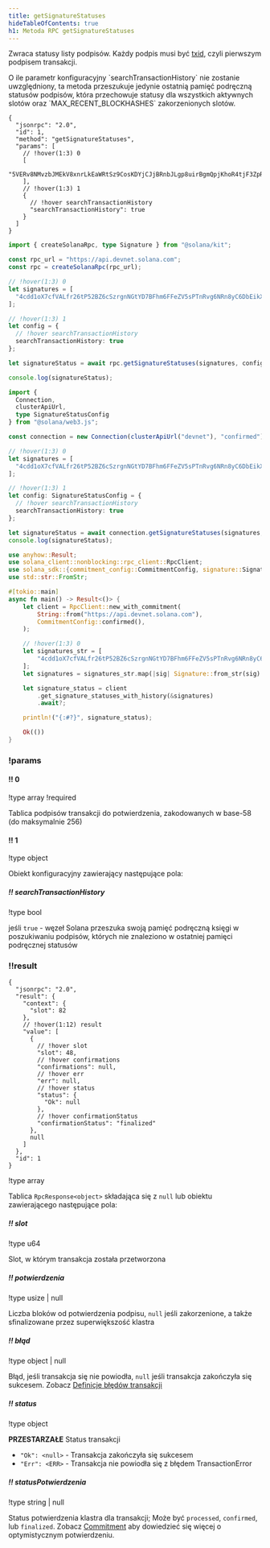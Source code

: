 ```yaml
---
title: getSignatureStatuses
hideTableOfContents: true
h1: Metoda RPC getSignatureStatuses
---
```


Zwraca statusy listy podpisów. Każdy podpis musi być
[txid](/docs/references/terminology#transaction-id), czyli pierwszym podpisem
transakcji.

<Callout type="info">
  O ile parametr konfiguracyjny `searchTransactionHistory` nie zostanie
  uwzględniony, ta metoda przeszukuje jedynie ostatnią pamięć podręczną statusów
  podpisów, która przechowuje statusy dla wszystkich aktywnych slotów oraz
  `MAX_RECENT_BLOCKHASHES` zakorzenionych slotów.
</Callout>

<APIMethod>

```jsonc !!request curl
{
  "jsonrpc": "2.0",
  "id": 1,
  "method": "getSignatureStatuses",
  "params": [
    // !hover(1:3) 0
    [
      "5VERv8NMvzbJMEkV8xnrLkEaWRtSz9CosKDYjCJjBRnbJLgp8uirBgmQpjKhoR4tjF3ZpRzrFmBV6UjKdiSZkQUW"
    ],
    // !hover(1:3) 1
    {
      // !hover searchTransactionHistory
      "searchTransactionHistory": true
    }
  ]
}
```

```ts !!request title="Kit"
import { createSolanaRpc, type Signature } from "@solana/kit";

const rpc_url = "https://api.devnet.solana.com";
const rpc = createSolanaRpc(rpc_url);

// !hover(1:3) 0
let signatures = [
  "4cdd1oX7cfVALfr26tP52BZ6cSzrgnNGtYD7BFhm6FFeZV5sPTnRvg6NRn8yC6DbEikXcrNChBM5vVJnTgKhGhVu" as unknown as Signature
];

// !hover(1:3) 1
let config = {
  // !hover searchTransactionHistory
  searchTransactionHistory: true
};

let signatureStatus = await rpc.getSignatureStatuses(signatures, config).send();

console.log(signatureStatus);
```

```ts !!request title="web3.js"
import {
  Connection,
  clusterApiUrl,
  type SignatureStatusConfig
} from "@solana/web3.js";

const connection = new Connection(clusterApiUrl("devnet"), "confirmed");

// !hover(1:3) 0
let signatures = [
  "4cdd1oX7cfVALfr26tP52BZ6cSzrgnNGtYD7BFhm6FFeZV5sPTnRvg6NRn8yC6DbEikXcrNChBM5vVJnTgKhGhVu"
];

// !hover(1:3) 1
let config: SignatureStatusConfig = {
  // !hover searchTransactionHistory
  searchTransactionHistory: true
};

let signatureStatus = await connection.getSignatureStatuses(signatures, config);
console.log(signatureStatus);
```

```rs !!request title="Rust"
use anyhow::Result;
use solana_client::nonblocking::rpc_client::RpcClient;
use solana_sdk::{commitment_config::CommitmentConfig, signature::Signature};
use std::str::FromStr;

#[tokio::main]
async fn main() -> Result<()> {
    let client = RpcClient::new_with_commitment(
        String::from("https://api.devnet.solana.com"),
        CommitmentConfig::confirmed(),
    );

    // !hover(1:3) 0
    let signatures_str = [
        "4cdd1oX7cfVALfr26tP52BZ6cSzrgnNGtYD7BFhm6FFeZV5sPTnRvg6NRn8yC6DbEikXcrNChBM5vVJnTgKhGhVu",
    ];
    let signatures = signatures_str.map(|sig| Signature::from_str(sig).unwrap());

    let signature_status = client
        .get_signature_statuses_with_history(&signatures)
        .await?;

    println!("{:#?}", signature_status);

    Ok(())
}
```

### !params

#### !! 0

!type array !required

Tablica podpisów transakcji do potwierdzenia, zakodowanych w base-58 (do
maksymalnie 256)

#### !! 1

!type object

Obiekt konfiguracyjny zawierający następujące pola:

##### !! searchTransactionHistory

!type bool

jeśli `true` - węzeł Solana przeszuka swoją pamięć podręczną księgi w
poszukiwaniu podpisów, których nie znaleziono w ostatniej pamięci podręcznej
statusów

### !!result

```jsonc !response
{
  "jsonrpc": "2.0",
  "result": {
    "context": {
      "slot": 82
    },
    // !hover(1:12) result
    "value": [
      {
        // !hover slot
        "slot": 48,
        // !hover confirmations
        "confirmations": null,
        // !hover err
        "err": null,
        // !hover status
        "status": {
          "Ok": null
        },
        // !hover confirmationStatus
        "confirmationStatus": "finalized"
      },
      null
    ]
  },
  "id": 1
}
```

!type array

Tablica `RpcResponse<object>` składająca się z `null` lub obiektu zawierającego
następujące pola:

##### !! slot

!type u64

Slot, w którym transakcja została przetworzona

##### !! potwierdzenia

!type usize | null

Liczba bloków od potwierdzenia podpisu, `null` jeśli zakorzenione, a także
sfinalizowane przez superwiększość klastra

##### !! błąd

!type object | null

Błąd, jeśli transakcja się nie powiodła, `null` jeśli transakcja zakończyła się
sukcesem. Zobacz
[Definicje błędów transakcji](https://github.com/anza-xyz/solana-sdk/blob/50dfbd088c51b7229c67d432d8c8801dafaa7904/transaction-error/src/lib.rs#L15)

##### !! status

!type object

**PRZESTARZAŁE** Status transakcji

- `"Ok": <null>` - Transakcja zakończyła się sukcesem
- `"Err": <ERR>` - Transakcja nie powiodła się z błędem TransactionError

##### !! statusPotwierdzenia

!type string | null

Status potwierdzenia klastra dla transakcji; Może być `processed`, `confirmed`,
lub `finalized`. Zobacz [Commitment](/docs/rpc/#configuring-state-commitment)
aby dowiedzieć się więcej o optymistycznym potwierdzeniu.

</APIMethod>
